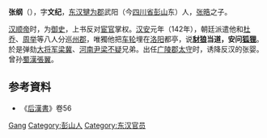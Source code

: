 {{Otheruses|張綱}}
'''张纲'''（{{bd|98年||143年||catIdx=Z}}），字'''文纪'''，[[东汉|东汉]][[犍为郡|犍为郡]]武阳（今[[四川省|四川省]][[彭山|彭山]]东）人，[[张晧|张晧]]之子。

[[汉顺帝|汉顺帝]]时，为[[御史|御史]]，上书反对[[宦官|宦官]]掌权。[[汉安|汉安]]元年（142年），朝廷派遣他和[[杜乔|杜乔]]、[[周举|周举]]等八人分巡[[州|州]][[郡|郡]]，唯獨他把[[车轮|车轮]]埋在[[洛阳|洛阳]]都亭，说'''[[豺|豺]][[狼|狼]]当道，安问[[狐狸|狐狸]]'''。於是弹劾[[大将军_(东亚)|大将军]][[梁冀|梁冀]]、[[河南尹|河南尹]][[梁不疑|梁不疑]]兄弟。出任[[广陵郡|广陵郡]][[太守|太守]]时，诱降反汉的张婴。曾孙[[蜀漢|蜀漢]][[张翼_(三国)|張翼]]。

== 参考資料 ==
*《[[后漢書|后漢書]]》卷56

{{Authority control}}
{{DEFAULTSORT:Zhang张}}
[[Category:张姓|Gang]]
[[Category:彭山人|Category:彭山人]]
[[Category:东汉官员|Category:东汉官员]]
